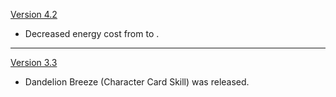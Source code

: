 {{Change History/Header}}
[[Version 4.2]]
* Decreased energy cost from {{TCG Cost|3|Energy}} to {{TCG Cost|2|Energy}}.
----
[[Version 3.3]]
* Dandelion Breeze (Character Card Skill) was released.